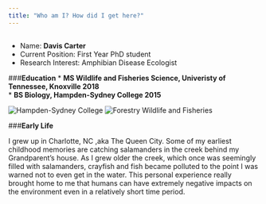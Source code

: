```yaml
---
title: "Who am I? How did I get here?"
---
```

<!-- blank line -->
----
* Name: **Davis Carter**    
* Current Position: First Year PhD student    
* Research Interest: Amphibian Disease Ecologist   


###**Education**
* **MS Wildlife and Fisheries Science, Univeristy of Tennessee, Knoxville 2018**   
* **BS Biology, Hampden-Sydney College 2015**  

![**Hampden-Sydney College**](https://raw.githubusercontent.com/EDavisCarter/DavisCarterWebsite/master/H-SC.png)
![**Forestry Wildlife and Fisheries**](https://raw.githubusercontent.com/EDavisCarter/DavisCarterWebsite/master/FWFlogo.png)  

###**Early Life** 

I grew up in Charlotte, NC ,aka The Queen City. Some of my earliest childhood memories are catching salamanders in the creek behind my Grandparent's house. As I grew older the creek, which once was seemingly filled with salamanders, crayfish and fish became polluted to the point I was warned not to even get in the water. This personal experience really brought home to me that humans can have extremely negative impacts on the environment even in a relatively short time period.  


